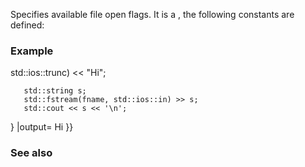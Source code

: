 {{cpp/io/ios_base/title|openmode}}
{{cpp/io/ios_base/navbar}}
{{dcl begin}}
{{dcl|
typedef /* implementation defined */ openmode;
}}
{{dcl|1=
static constexpr openmode app       = /* implementation defined */;
static constexpr openmode binary    = /* implementation defined */;
static constexpr openmode in        = /* implementation defined */;
static constexpr openmode out       = /* implementation defined */;
static constexpr openmode trunc     = /* implementation defined */;
static constexpr openmode ate       = /* implementation defined */;
}}
{{dcl|since=c++23|1=
static constexpr openmode noreplace = /* implementation defined */;
}}
{{dcl end}}

Specifies available file open flags. It is a {{named req|BitmaskType}}, the following constants are defined:
{{cpp/io/ios_base/openmode consts}}

===Example===
{{example|lang=cpp|1=
|
|code=
#include &lt;fstream&gt;
#include &lt;iostream&gt;
#include &lt;string&gt;

int main()
{
    const char* fname = "unique_name.txt";
    
    // write to a temporary stream object
    std::fstream(fname, std::ios::out {{!}} std::ios::trunc) &lt;&lt; "Hi";
    
    std::string s;
    std::fstream(fname, std::ios::in) &gt;&gt; s;
    std::cout &lt;&lt; s &lt;&lt; '\n';
}
|output=
Hi
}}

===See also===
{{dsc begin}}
{{dsc inc|cpp/io/basic_filebuf/dsc open}}
{{dsc inc|cpp/io/basic_stringbuf/dsc constructor}}
{{dsc end}}

{{langlinks|de|es|fr|it|ja|pt|ru|zh}}